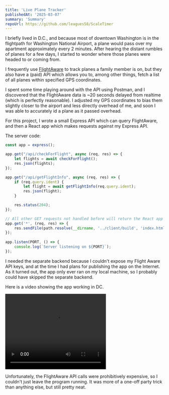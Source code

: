 ```yaml
---
title: 'Live Plane Tracker'
publishedAt: '2025-03-07'
summary: 'Summary'
repoUrl: https://github.com/leagues58/ScaleTimer
---
```


I briefly lived in D.C., and because most of downtown Washington is in the flightpath for Washington National Airport, a plane would 
pass over my apartment approximately every 2 minutes.  After hearing the distant rumbles of planes for a few days, I started to wonder
where those planes were headed to or coming from. 

I frequently use [FlightAware](https://www.flightaware.com/) to track planes a family member is on, but they also have a (paid) API which
allows you to, among other things, fetch a list of all planes within specified GPS coordinates. 

I spent some time playing around with the API using Postman, and I discovered that the FlightAware data is ~20 seconds delayed from realtime
(which is perfectly reasonable).  I adjusted my GPS coordinates to bias them slightly closer to the airport and less directly overhead of me, 
and soon I was able to accurately id a plane as it passed overhead.

For this project, I wrote a small Express API which can query FlightAware, and then a React app which makes requests against 
my Express API. 

The server code:
```ts
const app = express();

app.get("/api/checkForFlight", async (req, res) => {
    let flights = await checkForFlight();
    res.json(flights);
});

app.get("/api/getFlightInfo", async (req, res) => {
    if (req.query.ident) {
        let flight = await getFlightInfo(req.query.ident);
        res.json(flight);
    }

    res.status(204);
});

// All other GET requests not handled before will return the React app
app.get('*', (req, res) => {
    res.sendFile(path.resolve(__dirname, '../client/build', 'index.html'));
});
  
app.listen(PORT, () => {
    console.log(`Server listening on ${PORT}`);
});
```


I needed the separate backend because I couldn't expose my Flight Aware API keys, and at the time I had plans for 
publishing the app on the Internet. As it turned out, the app only ever ran on my local machine, so I probably could have skipped
the separate backend. 

Here is a video showing the app working in DC.

<video width="320" height="240" controls>
  <source src="/video/plane.mp4" type="video/mp4" />
  Your browser does not support the video tag.
</video>

Unfortunately, the FlightAware API calls were prohibitively expensive, so I couldn't just leave the program running. It was more of a one-off party
trick than anything else, but still pretty neat.






